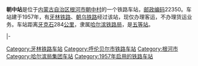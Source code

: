 {{noteTA
|1=zh-cn:始发车次; zh-hk:列車班次;
|2=zh-cn:车次; zh-hk:班次;
}}
{{Infobox China railway station
|车站名称 = 朝中站
|图片 = 
|图片介绍 = 
|其他名称 = 
|车站拼音 = Chaozhong
|英文名称 = Chaozhong Railway Station
|车站代码 = 58340
|电报码 = CZX
|拼音码 = CZH
|车站地址 = [[内蒙古自治区|内蒙古自治区]][[根河市|根河市]]
|坐标 = {{coord|50.915032|N|121.365435|E|display=inline,title}}
|归属 = [[哈尔滨铁路局|哈尔滨铁路局]]
|线路 = [[牙林铁路|牙林铁路]]、[[朝乌铁路|朝乌铁路]]
|车站等级 = [[五等站_(中铁)|五等站]]
}}
'''朝中站'''是位于[[内蒙古自治区|内蒙古自治区]][[根河市|根河市]][[朝中村|朝中村]]的一个铁路车站，[[邮政编码|邮政编码]]22350。车站建于1957年，有[[牙林铁路|牙林铁路]]、[[朝乌铁路|朝乌铁路]]经过该站，现仅办理客运，不办理货运业务。车站距离[[牙克石|牙克石]]284[[公里|公里]]，隶属[[哈尔滨铁路局|哈尔滨铁路局]]，是[[五等站_(中铁)|五等站]]。

{{start rail box|[[中国铁路|中国铁路]]}}
{{s-inop|[[朝查站|朝查站]]|rows=2}}
{{s-line|[[牙林铁路|牙林铁路]]}}
{{s-inop|[[朝原站|朝原站]]}}
|-
{{s-line|[[朝乌铁路|朝乌铁路]]}}
{{s-inop|[[冷不露站|冷不露站]]}}
{{end box}}
{{牙林铁路}}
{{朝乌铁路}}
{{铁路车站小作品}}
{{内蒙古小作品}}

[[Category:牙林铁路车站|Category:牙林铁路车站]]
[[Category:呼伦贝尔市铁路车站|Category:呼伦贝尔市铁路车站]]
[[Category:根河市|Category:根河市]]
[[Category:哈尔滨局集团车站|Category:哈尔滨局集团车站]]
[[Category:1957年启用的铁路车站|Category:1957年启用的铁路车站]]